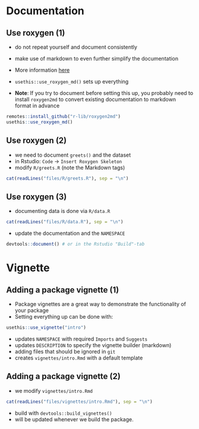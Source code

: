 # Documentation

## Use roxygen (1)
- do not repeat yourself and document consistently
- make use of markdown to even further simplify the documentation
- More information [here](https://cran.r-project.org/web/packages/roxygen2/vignettes/markdown.html)

- `usethis::use_roxygen_md()` sets up everything
- **Note**: If you try to document before setting this up, you probably need to install `roxygen2md` to convert existing documentation to markdown format in advance

```r
remotes::install_github("r-lib/roxygen2md")
usethis::use_roxygen_md()
```

## Use roxygen (2)
- we need to document `greets()` and the dataset
- in Rstudio: `Code` $\rightarrow$ `Insert Roxygen Skeleton`
- modify `R/greets.R` (note the Markdown tags)
```r
cat(readLines("files/R/greets.R"), sep = "\n")
```

## Use roxygen (3)
- documenting data is done via `R/data.R`
```r
cat(readLines("files/R/data.R"), sep = "\n")
```

- update the documentation and the `NAMESPACE`

```r
devtools::document() # or in the Rstudio "Build"-tab
```

# Vignette
## Adding a package vignette (1)
- Package vignettes are a great way to demonstrate the functionality of your package
- Setting everything up can be done with:

```r
usethis::use_vignette("intro")
```

- updates `NAMESPACE` with required `Imports` and `Suggests`
- updates `DESCRIPTION` to specify the vignette builder (markdown)
- adding files that should be ignored in `git`
- creates `vignettes/intro.Rmd` with a default template

## Adding a package vignette (2)
- we modify `vignettes/intro.Rmd`

```r
cat(readLines("files/vignettes/intro.Rmd"), sep = "\n")
```

- build with `devtools::build_vignettes()`
- will be updated whenever we build the package.
